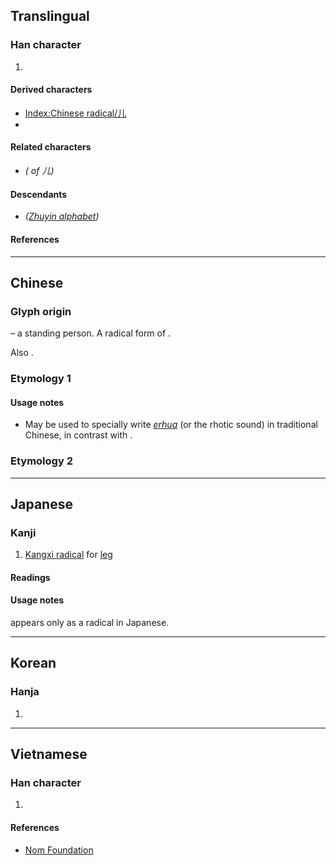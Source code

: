 {{also|ㄦ|ル|几|兒}}
{{character info}}
{{character info|⼉}}
==Translingual==
{{Han simplified forms|兒|児|儿}}
{{stroke order|strokes=2}}
{{stroke order|type=animate}}

===Han character===
{{Han char|rn=10|rad=儿|as=00|sn=2|four=22010|canj=LU|ids=⿰丿乚}}

# {{mul-kangxi radical-def}}

====Derived characters====
* [[Index:Chinese radical/儿]]
* {{l|mul|[[尣]], [[圥]], [[灮]], [[皃]], [[見]]([[见]]), [[完]], [[羌]], [[虎]], [[亮]], [[竟]], [[匹]]}}

====Related characters====
* {{l|mul|兒}} ''({{w|Traditional Chinese|Traditional form}} of 儿)''

====Descendants====
* {{l|mul|ㄦ}} ''([[Appendix:Zhuyin script|Zhuyin alphabet]])''
<!-- Note: Not related to Katakana ル which is descended from 流-->

====References====
{{Han ref|kx=0123.010|dkj=01336|dj=0257.210|hdz=10264.040|uh=513F}}

----

==Chinese==

===Glyph origin===
{{Han etym}}
{{liushu|p}} – a standing person. A radical form of {{m|zh|人}}.

Also {{Han simp|兒|f=臼|t=&nbsp;|nocap=y}}.

===Etymology 1===
{{zh-see|兒}}

====Usage notes====
* May be used to specially write ''[[erhua]]'' (or the rhotic sound) in traditional Chinese, in contrast with {{zh-l|兒|[[child]]}}.

===Etymology 2===
{{zh-see|人|v}}

----

==Japanese==

===Kanji===
{{ja-kanji|grade=r|rs=儿00}}

# [[Kangxi radical]] for [[leg]]
#: {{syn|ja|人繞|tr1=ninnyō|人足|tr2=hitoashi}}

====Readings====
{{ja-readings
|on=じん, にん
|kun=がい, にんにょう
}}

====Usage notes====
{{lang|ja|儿}} appears only as a radical in Japanese.

----

==Korean==

===Hanja===
{{ko-hanja|hangeul=[[인]], [[궤]]|rv=in, gwe|mr=in, kwe}}

# {{rfdef|ko|sort=儿00}}

----

==Vietnamese==

===Han character===
{{vi-readings|reading=[[nhân]], [[nhi]]|rs=儿00}}

# {{rfdef|vi|sort=儿00}}

====References====
* [http://nomfoundation.org/common/nom_details.php?codepoint=513f Nom Foundation]